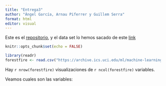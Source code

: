 ```yaml
---
title: "Entrega3"
author: "Ángel García, Arnau Piferrer y Guillem Serra"
format: html
editor: visual
---
```


Este es el [repositorio](https://github.com/GSMir/Entrega3), y el data set lo hemos sacado de este [link](https://archive.ics.uci.edu/dataset/162/forest+fires)

```r
knitr::opts_chunk$set(echo = FALSE)
```


```r
library(readr)
forestfire <- read.csv("https://archive.ics.uci.edu/ml/machine-learning-databases/forest-fires/forestfires.csv")
```


Hay `r nrow(forestfire)` visualizaciones de `r ncol(forestfire)` variables.

Veamos cuales son las variables:


































